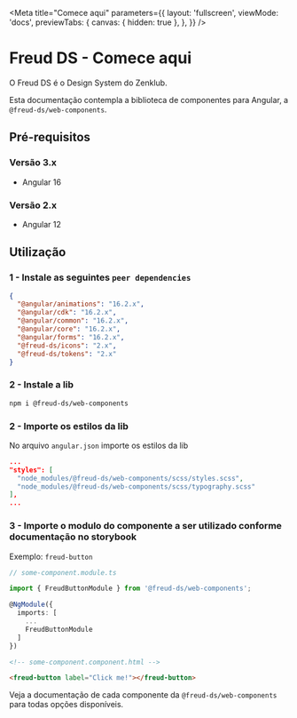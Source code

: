 
<Meta
  title="Comece aqui"
  parameters={{
    layout: 'fullscreen',
    viewMode: 'docs',
    previewTabs: {
      canvas: { hidden: true },
    },
  }}
/>

# Freud DS - Comece aqui

O Freud DS é o Design System do Zenklub.

Esta documentação contempla a biblioteca de componentes para Angular, a `@freud-ds/web-components`.

## Pré-requisitos

### Versão 3.x

- Angular 16

### Versão 2.x

- Angular 12

## Utilização

### 1 - Instale as seguintes `peer dependencies`

```json
{
  "@angular/animations": "16.2.x",
  "@angular/cdk": "16.2.x",
  "@angular/common": "16.2.x",
  "@angular/core": "16.2.x",
  "@angular/forms": "16.2.x",
  "@freud-ds/icons": "2.x",
  "@freud-ds/tokens": "2.x"
}
```

### 2 - Instale a lib

```bash
npm i @freud-ds/web-components
```

### 2 - Importe os estilos da lib

No arquivo `angular.json` importe os estilos da lib

```json
...
"styles": [
  "node_modules/@freud-ds/web-components/scss/styles.scss",
  "node_modules/@freud-ds/web-components/scss/typography.scss"
],
...
```

### 3 - Importe o modulo do componente a ser utilizado conforme documentação no storybook

Exemplo: `freud-button`

```ts
// some-component.module.ts

import { FreudButtonModule } from '@freud-ds/web-components';

@NgModule({
  imports: [
    ...
    FreudButtonModule
  ]
})
```

```html
<!-- some-component.component.html -->

<freud-button label="Click me!"></freud-button>
```

Veja a documentação de cada componente da `@freud-ds/web-components` para todas opções disponíveis.
